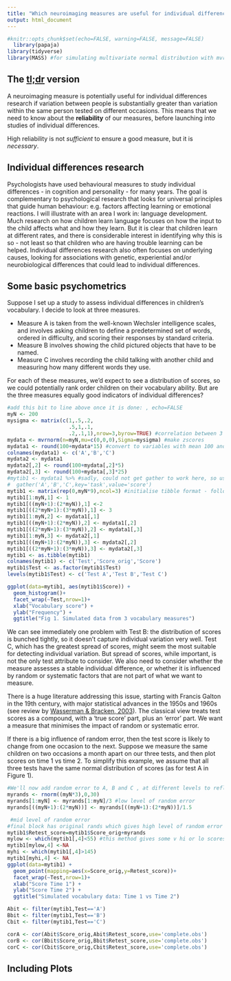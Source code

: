 ```yaml
---
title: "Which neuroimaging measures are useful for individual differences research?"
output: html_document
---
```


```r
#knitr::opts_chunk$set(echo=FALSE, warning=FALSE, message=FALSE)
  library(papaja)
library(tidyverse)
library(MASS) #for simulating multivariate normal distribution with mvrnorm

```

## The [tl;dr](https://en.wikipedia.org/wiki/Wikipedia:Too_long;_didn%27t_read) version
A neuroimaging measure is potentially useful for individual differences research if variation between people is substantially greater than variation within the same person tested on different occasions. This means that we need to know about the **reliability** of our measures, before launching into studies of individual differences.

High reliability is not *sufficient* to ensure a good measure, but it is *necessary*.

## Individual differences research
Psychologists have used behavioural measures to study individual differences - in cognition and personality - for many years. The goal is complementary to psychological research that looks for universal principles that guide human behaviour: e.g. factors affecting learning or emotional reactions. I will illustrate with an area I work in: language development. Much research on how children learn language focuses on how the input to the child affects what and how they learn. But it is clear that children learn at different rates, and there is considerable interest in identifying why this is so - not least so that children who are having trouble learning can be helped. Individual differences research also often focuses on underlying causes, looking for associations with genetic, experiential and/or neurobiological differences that could lead to individual differences.

## Some basic psychometrics
Suppose I set up a study to assess individual differences in children's vocabulary. I decide to look at three measures. 

+ Measure A is taken from the well-known Wechsler intelligence scales, and involves asking children to define a predetermined set of words, ordered in difficulty, and scoring their responses by standard criteria. 
+ Measure B involves showing the child pictured objects that have to be named. 
+ Measure C involves recording the child talking with another child and measuring how many different words they use. 

For each of these measures, we'd expect to see a distribution of scores, so we could potentially rank order children on their vocabulary ability. But are the three measures equally good indicators of individual differences? 




```r
#add this bit to line above once it is done: , echo=FALSE 
myN <- 200
mysigma <- matrix(c(1,.5,.2,
                    .5,1,.1,
                    .2,.1,1),nrow=3,byrow=TRUE) #correlation between 3 simulated variables
mydata <- mvrnorm(n=myN,mu=c(0,0,0),Sigma=mysigma) #make zscores
mydata1 <- round(100+mydata*15) #convert to variables with mean 100 and SD 15
colnames(mydata1) <- c('A','B','C')
mydata2 <- mydata1
mydata2[,2] <- round(100+mydata[,2]*5)
mydata2[,3] <- round(100+mydata[,3]*25)
#mytib1 <- mydata1 %>% #sadly, could not get gather to work here, so used brute force instead
#  gather('A','B','C',key='task',value='score')
mytib1 <- matrix(rep(0,myN*9),ncol=3) #initialise tibble format - following lines put right stuff in right place
mytib1[1:myN,1] <- 1
mytib1[((myN+1):(2*myN)),1] <-2
mytib1[((2*myN+1):(3*myN)),1] <- 3
mytib1[1:myN,2] <- mydata1[,1]
mytib1[((myN+1):(2*myN)),2] <- mydata1[,2]
mytib1[((2*myN+1):(3*myN)),2] <- mydata1[,3]
mytib1[1:myN,3] <- mydata2[,1]
mytib1[((myN+1):(2*myN)),3] <- mydata2[,2]
mytib1[((2*myN+1):(3*myN)),3] <- mydata2[,3]
mytib1 <- as.tibble(mytib1)
colnames(mytib1) <- c('Test','Score_orig','Score')
mytib1$Test <- as.factor(mytib1$Test)
levels(mytib1$Test) <- c('Test A','Test B','Test C')
```

```r
ggplot(data=mytib1, aes(mytib1$Score)) + 
  geom_histogram()+
  facet_wrap(~Test,nrow=1)+
  xlab("Vocabulary score") +
  ylab("Frequency") +
  ggtitle("Fig 1. Simulated data from 3 vocabulary measures")

```

We can see immediately one problem with Test B: the distribution of scores is bunched tightly, so it doesn't capture individual variation very well. Test C, which has the greatest spread of scores, might seem the most suitable for detecting individual variation. But spread of scores, while important, is not the only test attribute to consider. We also need to consider whether the measure assesses a stable individual difference, or whether it is influenced by random or systematic factors that are not part of what we want to measure.

There is a huge literature addressing this issue, starting with Francis Galton in the 19th century, with major statistical advances in the 1950s and 1960s (see review by [Wasserman & Bracken, 2003](https://numerons.files.wordpress.com/2012/04/psychological-measurement-of-individual-differences.pdf)). The classical view treats test scores as a compound, with a 'true score' part, plus an 'error' part. We want a measure that minimises the impact of random or systematic error.

If there is a big influence of random error, then the test score is likely to change from one occasion to the next. Suppose we measure the same children on two occasions a month apart on our three tests, and then plot scores on time 1 vs time 2. To simplify this example, we assume that all three tests have the same normal distribution of scores (as for test A in Figure 1).


```r
#We'll now add random error to A, B and C , at different levels to reflect different reliability
myrands <- rnorm((myN*3),0,30)
myrands[1:myN] <- myrands[1:myN]/3 #low level of random error
myrands[((myN+1):(2*myN))] <- myrands[((myN+1):(2*myN))]/1.5

 #mid level of random error
#final block has original rands which gives high level of random error
mytib1$Retest_score=mytib1$Score_orig+myrands
mylow <- which(mytib1[,4]<55) #this method gives some v hi or lo scores: just remove them
mytib1[mylow,4] <-NA
myhi <- which(mytib1[,4]>145)
mytib1[myhi,4] <- NA
ggplot(data=mytib1) + 
  geom_point(mapping=aes(x=Score_orig,y=Retest_score))+
  facet_wrap(~Test,nrow=1)+
  xlab("Score Time 1") +
  ylab("Score Time 2") +
  ggtitle("Simulated vocabulary data: Time 1 vs Time 2")

Abit <- filter(mytib1,Test=='A')
Bbit <- filter(mytib1,Test=='B')
Cbit <- filter(mytib1,Test=='C')

corA <- cor(Abit$Score_orig,Abit$Retest_score,use='complete.obs')
corB <- cor(Bbit$Score_orig,Bbit$Retest_score,use='complete.obs')
corC <- cor(Cbit$Score_orig,Cbit$Retest_score,use='complete.obs')
```
## Including Plots



